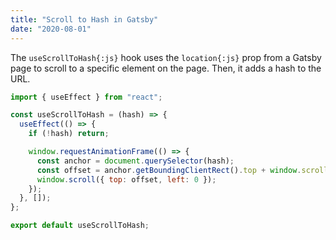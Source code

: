 ```yaml
---
title: "Scroll to Hash in Gatsby"
date: "2020-08-01"
---
```


The `useScrollToHash{:js}` hook uses the `location{:js}` prop from a Gatsby page to scroll to a specific element on the page. Then, it adds a hash to the URL.

```jsx title="useScrollToHash.js"
import { useEffect } from "react";

const useScrollToHash = (hash) => {
  useEffect(() => {
    if (!hash) return;

    window.requestAnimationFrame(() => {
      const anchor = document.querySelector(hash);
      const offset = anchor.getBoundingClientRect().top + window.scrollY;
      window.scroll({ top: offset, left: 0 });
    });
  }, []);
};

export default useScrollToHash;
```

